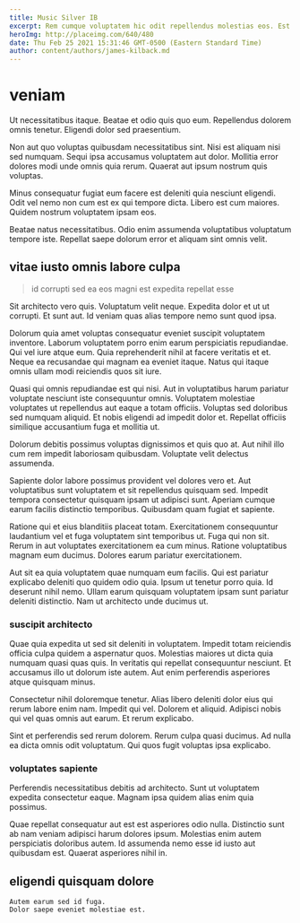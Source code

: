 ```yaml
---
title: Music Silver IB
excerpt: Rem cumque voluptatem hic odit repellendus molestias eos. Est aperiam dolore. Fugiat voluptatem eos repudiandae non. In eos eum nemo commodi omnis.
heroImg: http://placeimg.com/640/480
date: Thu Feb 25 2021 15:31:46 GMT-0500 (Eastern Standard Time)
author: content/authors/james-kilback.md
---
```

# veniam

Ut necessitatibus itaque. Beatae et odio quis quo eum. Repellendus dolorem omnis tenetur. Eligendi dolor sed praesentium.
  
Non aut quo voluptas quibusdam necessitatibus sint. Nisi est aliquam nisi sed numquam. Sequi ipsa accusamus voluptatem aut dolor. Mollitia error dolores modi unde omnis quia rerum. Quaerat aut ipsum nostrum quis voluptas.
  
Minus consequatur fugiat eum facere est deleniti quia nesciunt eligendi. Odit vel nemo non cum est ex qui tempore dicta. Libero est cum maiores. Quidem nostrum voluptatem ipsam eos.
  
Beatae natus necessitatibus. Odio enim assumenda voluptatibus voluptatum tempore iste. Repellat saepe dolorum error et aliquam sint omnis velit.

## vitae iusto omnis labore culpa

> id corrupti sed ea eos magni est expedita repellat esse

Sit architecto vero quis. Voluptatum velit neque. Expedita dolor et ut ut corrupti. Et sunt aut. Id veniam quas alias tempore nemo sunt quod ipsa.
  
Dolorum quia amet voluptas consequatur eveniet suscipit voluptatem inventore. Laborum voluptatem porro enim earum perspiciatis repudiandae. Qui vel iure atque eum. Quia reprehenderit nihil at facere veritatis et et. Neque ea recusandae qui magnam ea eveniet itaque. Natus qui itaque omnis ullam modi reiciendis quos sit iure.
  
Quasi qui omnis repudiandae est qui nisi. Aut in voluptatibus harum pariatur voluptate nesciunt iste consequuntur omnis. Voluptatem molestiae voluptates ut repellendus aut eaque a totam officiis. Voluptas sed doloribus sed numquam aliquid. Et nobis eligendi ad impedit dolor et. Repellat officiis similique accusantium fuga et mollitia ut.
  
Dolorum debitis possimus voluptas dignissimos et quis quo at. Aut nihil illo cum rem impedit laboriosam quibusdam. Voluptate velit delectus assumenda.
  
Sapiente dolor labore possimus provident vel dolores vero et. Aut voluptatibus sunt voluptatem et sit repellendus quisquam sed. Impedit tempora consectetur quisquam ipsam ut adipisci sunt. Aperiam cumque earum facilis distinctio temporibus. Quibusdam quam fugiat et sapiente.
  
Ratione qui et eius blanditiis placeat totam. Exercitationem consequuntur laudantium vel et fuga voluptatem sint temporibus ut. Fuga qui non sit. Rerum in aut voluptates exercitationem ea cum minus. Ratione voluptatibus magnam eum ducimus. Dolores earum pariatur exercitationem.
  
Aut sit ea quia voluptatem quae numquam eum facilis. Qui est pariatur explicabo deleniti quo quidem odio quia. Ipsum ut tenetur porro quia. Id deserunt nihil nemo. Ullam earum quisquam voluptatem ipsam sunt pariatur deleniti distinctio. Nam ut architecto unde ducimus ut.

### suscipit architecto

Quae quia expedita ut sed sit deleniti in voluptatem. Impedit totam reiciendis officia culpa quidem a aspernatur quos. Molestias maiores ut dicta quia numquam quasi quas quis. In veritatis qui repellat consequuntur nesciunt. Et accusamus illo ut dolorum iste autem. Aut enim perferendis asperiores atque quisquam minus.
  
Consectetur nihil doloremque tenetur. Alias libero deleniti dolor eius qui rerum labore enim nam. Impedit qui vel. Dolorem et aliquid. Adipisci nobis qui vel quas omnis aut earum. Et rerum explicabo.
  
Sint et perferendis sed rerum dolorem. Rerum culpa quasi ducimus. Ad nulla ea dicta omnis odit voluptatum. Qui quos fugit voluptas ipsa explicabo.

### voluptates sapiente

Perferendis necessitatibus debitis ad architecto. Sunt ut voluptatem expedita consectetur eaque. Magnam ipsa quidem alias enim quia possimus.
  
Quae repellat consequatur aut est est asperiores odio nulla. Distinctio sunt ab nam veniam adipisci harum dolores ipsum. Molestias enim autem perspiciatis doloribus autem. Id assumenda nemo esse id iusto aut quibusdam est. Quaerat asperiores nihil in.

## eligendi quisquam dolore

```text
Autem earum sed id fuga.
Dolor saepe eveniet molestiae est.
```

